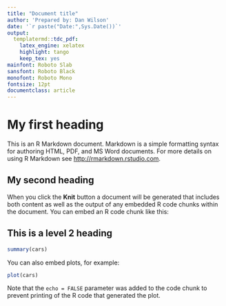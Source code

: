 ```yaml
---
title: "Document title"
author: 'Prepared by: Dan Wilson'
date: '`r paste("Date:",Sys.Date())`'
output:
  templatermd::tdc_pdf:
    latex_engine: xelatex
    highlight: tango
    keep_tex: yes
mainfont: Roboto Slab
sansfont: Roboto Black
monofont: Roboto Mono
fontsize: 12pt
documentclass: article
---
```

  
# My first heading
This is an R Markdown document. Markdown is a simple formatting syntax for authoring HTML, PDF, and MS Word documents. For more details on using R Markdown see <http://rmarkdown.rstudio.com>.

## My second heading    
When you click the **Knit** button a document will be generated that includes both content as well as the output of any embedded R code chunks within the document. You can embed an R code chunk like this:
  
## This is a level 2 heading    
```r
summary(cars)
```

You can also embed plots, for example:
  
```r
plot(cars)
```

Note that the `echo = FALSE` parameter was added to the code chunk to prevent printing of the R code that generated the plot.
